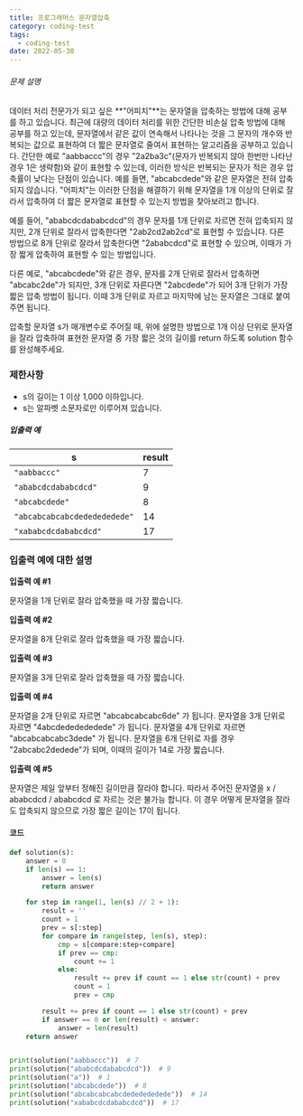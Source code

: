 ```yaml
---
title: 프로그래머스 문자열압축
category: coding-test
tags:
  - coding-test
date: 2022-05-30
---
```


###### 문제 설명

데이터 처리 전문가가 되고 싶은 **"어피치"**는 문자열을 압축하는 방법에 대해 공부를 하고 있습니다. 최근에 대량의 데이터 처리를 위한 간단한 비손실 압축 방법에 대해 공부를 하고 있는데, 문자열에서 같은 값이 연속해서 나타나는 것을 그 문자의 개수와 반복되는 값으로 표현하여 더 짧은 문자열로 줄여서 표현하는 알고리즘을 공부하고 있습니다.
간단한 예로 "aabbaccc"의 경우 "2a2ba3c"(문자가 반복되지 않아 한번만 나타난 경우 1은 생략함)와 같이 표현할 수 있는데, 이러한 방식은 반복되는 문자가 적은 경우 압축률이 낮다는 단점이 있습니다. 예를 들면, "abcabcdede"와 같은 문자열은 전혀 압축되지 않습니다. "어피치"는 이러한 단점을 해결하기 위해 문자열을 1개 이상의 단위로 잘라서 압축하여 더 짧은 문자열로 표현할 수 있는지 방법을 찾아보려고 합니다.

예를 들어, "ababcdcdababcdcd"의 경우 문자를 1개 단위로 자르면 전혀 압축되지 않지만, 2개 단위로 잘라서 압축한다면 "2ab2cd2ab2cd"로 표현할 수 있습니다. 다른 방법으로 8개 단위로 잘라서 압축한다면 "2ababcdcd"로 표현할 수 있으며, 이때가 가장 짧게 압축하여 표현할 수 있는 방법입니다.

다른 예로, "abcabcdede"와 같은 경우, 문자를 2개 단위로 잘라서 압축하면 "abcabc2de"가 되지만, 3개 단위로 자른다면 "2abcdede"가 되어 3개 단위가 가장 짧은 압축 방법이 됩니다. 이때 3개 단위로 자르고 마지막에 남는 문자열은 그대로 붙여주면 됩니다.

압축할 문자열 s가 매개변수로 주어질 때, 위에 설명한 방법으로 1개 이상 단위로 문자열을 잘라 압축하여 표현한 문자열 중 가장 짧은 것의 길이를 return 하도록 solution 함수를 완성해주세요.

### 제한사항

- s의 길이는 1 이상 1,000 이하입니다.
- s는 알파벳 소문자로만 이루어져 있습니다.

##### 입출력 예

| s                            | result |
| ---------------------------- | ------ |
| `"aabbaccc"`                 | 7      |
| `"ababcdcdababcdcd"`         | 9      |
| `"abcabcdede"`               | 8      |
| `"abcabcabcabcdededededede"` | 14     |
| `"xababcdcdababcdcd"`        | 17     |

### 입출력 예에 대한 설명

**입출력 예 #1**

문자열을 1개 단위로 잘라 압축했을 때 가장 짧습니다.

**입출력 예 #2**

문자열을 8개 단위로 잘라 압축했을 때 가장 짧습니다.

**입출력 예 #3**

문자열을 3개 단위로 잘라 압축했을 때 가장 짧습니다.

**입출력 예 #4**

문자열을 2개 단위로 자르면 "abcabcabcabc6de" 가 됩니다.
문자열을 3개 단위로 자르면 "4abcdededededede" 가 됩니다.
문자열을 4개 단위로 자르면 "abcabcabcabc3dede" 가 됩니다.
문자열을 6개 단위로 자를 경우 "2abcabc2dedede"가 되며, 이때의 길이가 14로 가장 짧습니다.

**입출력 예 #5**

문자열은 제일 앞부터 정해진 길이만큼 잘라야 합니다.
따라서 주어진 문자열을 x / ababcdcd / ababcdcd 로 자르는 것은 불가능 합니다.
이 경우 어떻게 문자열을 잘라도 압축되지 않으므로 가장 짧은 길이는 17이 됩니다.

#### 코드

```python
def solution(s):
    answer = 0
    if len(s) == 1:
        answer = len(s)
        return answer

    for step in range(1, len(s) // 2 + 1):
        result = ''
        count = 1
        prev = s[:step]
        for compare in range(step, len(s), step):
            cmp = s[compare:step+compare]
            if prev == cmp:
                count += 1
            else:
                result += prev if count == 1 else str(count) + prev
                count = 1
                prev = cmp

        result += prev if count == 1 else str(count) + prev
        if answer == 0 or len(result) < answer:
            answer = len(result)
    return answer


print(solution("aabbaccc"))  # 7
print(solution("ababcdcdababcdcd"))  # 9
print(solution("a"))  # 1
print(solution("abcabcdede"))  # 8
print(solution("abcabcabcabcdededededede"))  # 14
print(solution("xababcdcdababcdcd"))  # 17
```
